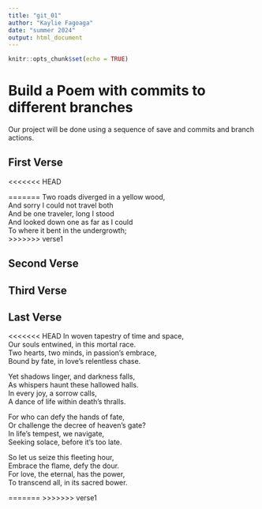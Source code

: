 ```yaml
---
title: "git_01"
author: "Kaylie Fagoaga"
date: "summer 2024"
output: html_document
---
```


```r
knitr::opts_chunk$set(echo = TRUE)
```
# Build a Poem with commits to different branches
Our project will be done using a sequence of save and commits and branch actions.
<!-- Do not modify or change any text in "!--" bracketed areas such as this --- these are instructions to
you, if you change any of this the git program will notice it and compromise your git merging strategy !-->

## First Verse 
<!--Put the first five lines of a poem by Lewis Carrol in this section!-->

<<<<<<< HEAD

=======
Two roads diverged in a yellow wood,  
And sorry I could not travel both  
And be one traveler, long I stood  
And looked down one as far as I could  
To where it bent in the undergrowth;   
>>>>>>> verse1


## Second Verse
<!--Put the first five lines of a poem by Robert Frost here!-->

## Third Verse
<!--Put the first two verses of The Walrus and the Carpenter here!-->

## Last Verse
<!--Put a short poem you created using chatGPT of 20 to 30 lines,here!-->

<<<<<<< HEAD
In woven tapestry of time and space,  
Our souls entwined, in this mortal race.   
Two hearts, two minds, in passion's embrace,  
Bound by fate, in love's relentless chase.  
  
Yet shadows linger, and darkness falls,  
As whispers haunt these hallowed halls.  
In every joy, a sorrow calls,  
A dance of life within death's thralls.  
  
For who can defy the hands of fate,  
Or challenge the decree of heaven's gate?  
In life's tempest, we navigate,  
Seeking solace, before it's too late.  
  
So let us seize this fleeting hour,  
Embrace the flame, defy the dour.  
For love, the eternal, has the power,  
To transcend all, in its sacred bower.  


=======
>>>>>>> verse1
